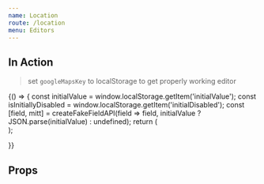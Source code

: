 ```yaml
---
name: Location
route: /location
menu: Editors
---
```



<Readme />


## In Action

> set `googleMapsKey` to localStorage to get properly working editor

<Playground>
  {() => {
    const initialValue = window.localStorage.getItem('initialValue');
    const isInitiallyDisabled = window.localStorage.getItem('initialDisabled');
    const [field, mitt] = createFakeFieldAPI(field => field, initialValue ? JSON.parse(initialValue) : undefined);
    return (
      <div data-test-id="location-editor-integration-test">
        <LocationEditor
          field={field}
          isInitiallyDisabled={isInitiallyDisabled !== undefined ? isInitiallyDisabled : false}
          parameters={{
            instance: {
              googleMapsKey: window.localStorage.getItem('googleMapsKey')
            }
          }}
        />
        <ActionsPlayground mitt={mitt} />
      </div>
    );

}}

</Playground>

## Props

<Props of={LocationEditor} />
